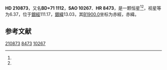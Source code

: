 {{Starbox begin
| name = HD 210873
}}
{{Starbox observe
| epoch = [[J2000.0|J2000.0]]
| constell = {{星座名待查}}<ref name=SIMBAD>{{cite web
 | url=http://simbad.u-strasbg.fr/simbad/sim-id?Ident=HR+8473
 | title =Pulsating variable Star
 | publisher=Centre de Données astronomiques de Strasbourg
 | work=SIMBAD
 | accessdate=2012-07-13}}</ref><ref name=DATA>{{cite web
 | url=http://vizier.u-strasbg.fr/viz-bin/VizieR-5?-out.add=.&-source=5050&-corr=PK=HR&-out.max=9999&HR=8473
 | title=VizieR Detailed Page
 | accessdate=2012-07-13
 | archive-date=2016-03-04
 | archive-url=https://web.archive.org/web/20160304211955/http://vizier.u-strasbg.fr/viz-bin/VizieR-5?-out.add=.&-source=5050&-corr=PK=HR&-out.max=9999&HR=8473
 | dead-url=no
 }}</ref>
| 星官 = 
| ra = {{RA|22|10|15.3}}<ref name=SIMBAD /><ref name=DATA />
| dec = {{DEC|+72|6|40}}<ref name=SIMBAD /><ref name=DATA />
| appmag_v = 6.37<ref name=SIMBAD /><ref name=DATA />
}}
{{Starbox character
| class = B9pHgMn:<ref name=SIMBAD /><ref name=DATA />
| b-v = -0.06<ref name=SIMBAD /><ref name=DATA />
| u-b = -0.18<ref name=SIMBAD /><ref name=DATA />
| r-i = -0.07<ref name=SIMBAD /><ref name=DATA />
| variable = 
}}
{{Starbox astrometry
| radial_v = -0.18
| prop_mo_ra = -3
| parallax = 
| p_error = 
}}
{{Starbox catalog
| names =BD+71 1112，[[SAO星表|SAO]] 10267，[[HD星表|HD]] 210873，[[HR星表|HR]] 8473}}
{{Starbox reference |Simbad=HR+8473}}
{{Starbox end}}

'''HD 210873'''，又名'''BD+71 1112'''，'''SAO 10267'''、'''HR 8473'''，是一颗恒星<ref name=SIMBAD /><ref name=DATA />，视星等为6.37，位于[[銀道座標系|銀經]]111.17，[[銀道座標系|銀緯]]13.03，其[[B1900.0|B1900.0]]坐标为赤經{{RA|22|8|17.6}}，赤緯{{DEC|+71|13.03|8}}。

== 参考文献 ==
{{reflist}}

{{star-stub}}

[[Category:HD和HDE天體|210873]]
[[Category:HR天體|8473]]
[[Category:SAO天體|10267]]